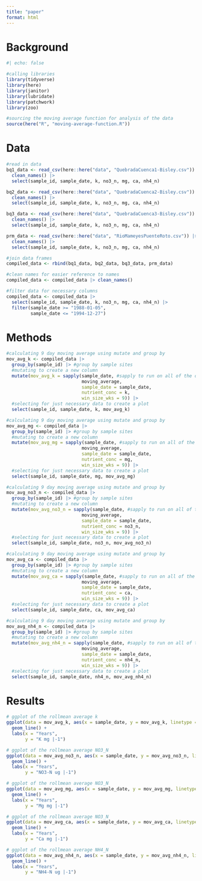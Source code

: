 ```yaml
---
title: "paper"
format: html
---
```


# Background
```r
#| echo: false

#calling libraries
library(tidyverse)
library(here)
library(janitor)
library(lubridate)
library(patchwork)
library(zoo)

#sourcing the moving average function for analysis of the data 
source(here("R", "moving-average-function.R"))
```


# Data
```r
#read in data
bq1_data <- read_csv(here::here("data", "QuebradaCuenca1-Bisley.csv")) |> 
  clean_names() |> 
  select(sample_id, sample_date, k, no3_n, mg, ca, nh4_n)

bq2_data <- read_csv(here::here("data", "QuebradaCuenca2-Bisley.csv")) |> 
  clean_names() |> 
  select(sample_id, sample_date, k, no3_n, mg, ca, nh4_n)

bq3_data <- read_csv(here::here("data", "QuebradaCuenca3-Bisley.csv")) |> 
  clean_names() |> 
  select(sample_id, sample_date, k, no3_n, mg, ca, nh4_n)

prm_data <- read_csv(here::here("data", "RioMameyesPuenteRoto.csv")) |> 
  clean_names() |> 
  select(sample_id, sample_date, k, no3_n, mg, ca, nh4_n)

#join data frames
compiled_data <- rbind(bq1_data, bq2_data, bq3_data, prm_data)

#clean names for easier reference to names
compiled_data <- compiled_data |> clean_names()

#filter data for necessary columns 
compiled_data <- compiled_data |> 
  select(sample_id, sample_date, k, no3_n, mg, ca, nh4_n) |> 
  filter(sample_date >= "1988-01-05",
         sample_date <= "1994-12-27")
```

# Methods
```r
#calculating 9 day moving average using mutate and group by 
mov_avg_k <- compiled_data |> 
  group_by(sample_id) |> #group by sample sites
  #mutating to create a new column
  mutate(mov_avg_k = sapply(sample_date, #sapply to run on all of the data 
                            moving_average, 
                            sample_date = sample_date, 
                            nutrient_conc = k, 
                            win_size_wks = 9)) |> 
  #selecting for just necessary data to create a plot 
  select(sample_id, sample_date, k, mov_avg_k)

#calculating 9 day moving average using mutate and group by 
mov_avg_mg <- compiled_data |> 
  group_by(sample_id) |> #group by sample sites
  #mutating to create a new column
  mutate(mov_avg_mg = sapply(sample_date, #sapply to run on all of the data 
                            moving_average, 
                            sample_date = sample_date, 
                            nutrient_conc = mg, 
                            win_size_wks = 9)) |> 
  #selecting for just necessary data to create a plot 
  select(sample_id, sample_date, mg, mov_avg_mg)

#calculating 9 day moving average using mutate and group by 
mov_avg_no3_n <- compiled_data |> 
  group_by(sample_id) |> #group by sample sites
  #mutating to create a new column
  mutate(mov_avg_no3_n = sapply(sample_date, #sapply to run on all of the data 
                            moving_average, 
                            sample_date = sample_date, 
                            nutrient_conc = no3_n, 
                            win_size_wks = 9)) |> 
  #selecting for just necessary data to create a plot 
  select(sample_id, sample_date, no3_n, mov_avg_no3_n)

#calculating 9 day moving average using mutate and group by 
mov_avg_ca <- compiled_data |> 
  group_by(sample_id) |> #group by sample sites
  #mutating to create a new column
  mutate(mov_avg_ca = sapply(sample_date, #sapply to run on all of the data 
                            moving_average, 
                            sample_date = sample_date, 
                            nutrient_conc = ca, 
                            win_size_wks = 9)) |> 
  #selecting for just necessary data to create a plot 
  select(sample_id, sample_date, ca, mov_avg_ca)

#calculating 9 day moving average using mutate and group by 
mov_avg_nh4_n <- compiled_data |> 
  group_by(sample_id) |> #group by sample sites
  #mutating to create a new column
  mutate(mov_avg_nh4_n = sapply(sample_date, #sapply to run on all of the data 
                            moving_average, 
                            sample_date = sample_date, 
                            nutrient_conc = nh4_n, 
                            win_size_wks = 9)) |> 
  #selecting for just necessary data to create a plot 
  select(sample_id, sample_date, nh4_n, mov_avg_nh4_n)
```

# Results
```r
# ggplot of the rollmean average k 
ggplot(data = mov_avg_k, aes(x = sample_date, y = mov_avg_k, linetype = sample_id)) +
  geom_line() +
  labs(x = "Years",
       y = "K mg |-1")

# ggplot of the rollmean average NO3_N
ggplot(data = mov_avg_no3_n, aes(x = sample_date, y = mov_avg_no3_n, linetype = sample_id)) +
  geom_line() +
  labs(x = "Years",
       y = "NO3-N ug |-1")

# ggplot of the rollmean average NO3_N
ggplot(data = mov_avg_mg, aes(x = sample_date, y = mov_avg_mg, linetype = sample_id)) +
  geom_line() +
  labs(x = "Years",
       y = "Mg mg |-1")

# ggplot of the rollmean average NO3_N
ggplot(data = mov_avg_ca, aes(x = sample_date, y = mov_avg_ca, linetype = sample_id)) +
  geom_line() +
  labs(x = "Years",
       y = "Ca mg |-1")

# ggplot of the rollmean average NH4_N
ggplot(data = mov_avg_nh4_n, aes(x = sample_date, y = mov_avg_nh4_n, linetype = sample_id)) +
  geom_line() +
  labs(x = "Years",
       y = "NH4-N ug |-1")
```

